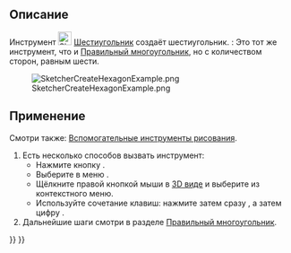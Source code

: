 <languages/>

{{Docnav/ru
|[[Sketcher_CreatePentagon/ru|Пятиугольник]]
|[[Sketcher_CreateHeptagon/ru|Семиугольник]]
|[[Sketcher_Workbench/ru|Скетчер]]
|IconL=Sketcher_CreatePentagon.svg
|IconR=Sketcher_CreateHeptagon.svg
|IconC=Workbench_Sketcher.svg
}}

{{GuiCommand/ru
|Name/ru=Шестиугольник
|Name=Sketcher CreateHexagon
|MenuLocation=Эскиз → Геометрия эскиза → Создать шестиугольник
|Workbenches=[[Sketcher_Workbench/ru|Скетчер]]
|Shortcut={{KEY|G}} {{KEY|P}} {{KEY|6}}
|Version=0.15
|SeeAlso=[[Sketcher_CreateRegularPolygon/ru|Скетчер Правильный многоугольник]]
}}

<span id="Description"></span>
== Описание ==

Инструмент [[Image:Sketcher_CreateHexagon.svg|24px]] [[Sketcher_CreateHexagon/ru|Шестиугольник]] создаёт шестиугольник. {{Version/ru|1.0}}: Это тот же инструмент, что и [[Sketcher_CreateRegularPolygon/ru|Правильный многоугольник]], но с количеством сторон, равным шести.

[[Image:SketcherCreateHexagonExample.png‎]]

<span id="Usage"></span>
== Применение ==

Смотри также: [[Sketcher_Workbench/ru#Drawing_aids|Вспомогательные инструменты рисования]].

# Есть несколько способов вызвать инструмент:
#* Нажмите кнопку {{Button|[[Image:Sketcher_CreateHexagon.svg|16px]] [[Sketcher_CreateHexagon/ru|Шестиугольник]]}}.
#* Выберите в меню {{MenuCommand|Эскиз → Геометрия эскиза → [[Image:Sketcher_CreateHexagon.svg|16px]] Создать шестиугольник}}.
#* Щёлкните правой кнопкой мыши в [[3D_view/ru|3D виде]] и выберите {{MenuCommand|[[Image:Sketcher_CreateHexagon.svg|16px]] Создать шестиугольник}} из контекстного меню.
#* Используйте сочетание клавиш: нажмите {{KEY|G}} затем сразу {{KEY|P}}, а затем цифру {{KEY|6}}.
# Дальнейшие шаги смотри в разделе [[Sketcher_CreateRegularPolygon/ru#Usage|Правильный многоугольник]].


{{Docnav/ru
|[[Sketcher_CreatePentagon/ru|Пятиугольник]]
|[[Sketcher_CreateHeptagon/ru|Семиугольник]]
|[[Sketcher_Workbench/ru|Скетчер]]
|IconL=Sketcher_CreatePentagon.svg
|IconR=Sketcher_CreateHeptagon.svg
|IconC=Workbench_Sketcher.svg
}}

{{Sketcher Tools navi{{#translation:}}}}
{{Userdocnavi{{#translation:}}}}